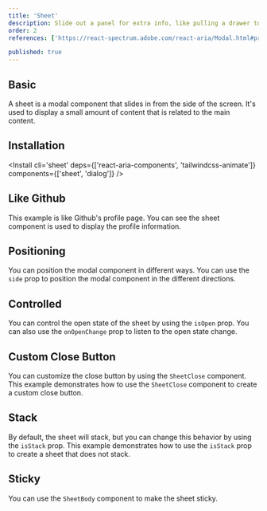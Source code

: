 ```yaml
---
title: 'Sheet'
description: Slide out a panel for extra info, like pulling a drawer to find more tools, perfect for additional context without leaving the page..
order: 2
references: ['https://react-spectrum.adobe.com/react-aria/Modal.html#props', 'https://github.com/jamiebuilds/tailwindcss-animate']

published: true
---
```


## Basic

A sheet is a modal component that slides in from the side of the screen. It's used to display a small amount of content that is related to the main content.

<How toUse='overlays/sheet-basic-demo' />

## Installation
<Install cli='sheet' deps={['react-aria-components', 'tailwindcss-animate']} components={['sheet', 'dialog']} />

## Like Github

This example is like Github's profile page. You can see the sheet component is used to display the profile information.

<How toUse='overlays/sheet-menu-demo' />

## Positioning

You can position the modal component in different ways. You can use the `side` prop to position the modal component in the different directions.

<How toUse='overlays/sheet-demo' />

## Controlled
You can control the open state of the sheet by using the `isOpen` prop. You can also use the `onOpenChange` prop to listen to the open state change.
<How toUse="overlays/sheet-controlled-demo" />

## Custom Close Button
You can customize the close button by using the `SheetClose` component. This example demonstrates how to use the `SheetClose` component to create a custom close button.
<How toUse="overlays/sheet-custom-close-demo" />

## Stack
By default, the sheet will stack, but you can change this behavior by using the `isStack` prop. This example demonstrates how to use the `isStack` prop to create a sheet that does not stack.
<How toUse="overlays/sheet-stack-demo" />

## Sticky
You can use the `SheetBody` component to make the sheet sticky.
<How toUse="overlays/sheet-sticky-demo" />
